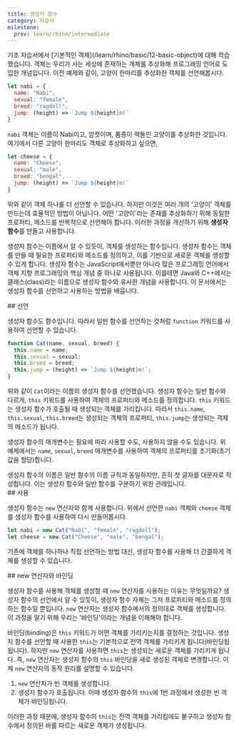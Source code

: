 ```yaml
---
title: 생성자 함수
category: 자습서
milestone:
  prev: learn/rhino/intermediate
---
```


<Section>
  기초 자습서에서 [기본적인 객체](/learn/rhino/basic/12-basic-object)에 대해 학습했습니다. 객체는 우리가 사는 세상에 존재하는 개체를 추상화해 프로그래밍 언어로 도입한 개념입니다. 
  이전 예제와 같이, 고양이 한마리를 추상화한 객체를 선언해봅시다.

  ~~~js
  let nabi = {
    name: "Nabi",
    sexual: "female",
    breed: "ragdoll",
    jump: (height) => `Jump ${height}m!`
  }
  ~~~

  `nabi` 객체는 이름이 Nabi이고, 암컷이며, 품종이 랙돌인 고양이를 추상화한 것입니다. 여기에서 다른 고양이 한마리도 객체로 추상화하고 싶으면,

  ~~~js
  let cheese = {
    name: "Cheese",
    sexual: "male",
    breed: "bengal",
    jump: (height) => `Jump ${height}m!`
  }
  ~~~

  위와 같이 객체 하나를 더 선언할 수 있습니다. 하지만 이것은 여러 개의 '고양이' 객체를 만드는데 효율적인 방법이 아닙니다. 어떤 '고양이'라는 존재를 추상화하기 위해 동일한 프로퍼티, 메소드를 반복적으로 선언해야 합니다.
  이러한 과정을 개선하기 위해 **생성자 함수**를 만들고 사용합니다.

  생성자 함수는 이름에서 알 수 있듯이, 객체를 생성하는 함수입니다. 생성자 함수는 객체를 만들 때 필요한 프로퍼티와 메소드를 정의하고, 이를 기반으로 새로운 객체를 생성할 수 있게 합니다. 
  생성자 함수는 JavaScript에서뿐만 아니라 많은 프로그래밍 언어에서 객체 지향 프로그래밍의 핵심 개념 중 하나로 사용됩니다. 이를테면 Java와 C++에서는 클래스(class)라는 이름으로 생성자 함수와 유사한 개념을 사용합니다.
  이 문서에서는 생성자 함수를 선언하고 사용하는 방법을 배웁니다.
</Section>
<Section>
  ## 선언

  생성자 함수도 함수입니다. 따라서 일반 함수를 선언하는 것처럼 `function` 키워드를 사용하여 선언할 수 있습니다.

  ~~~js
  function Cat(name, sexual, breed) {
    this.name = name;
    this.sexual = sexual;
    this.breed = breed;
    this.jump = (height) => `Jump ${height}m!`;
  }
  ~~~

  위와 같이 `Cat`이라는 이름의 생성자 함수를 선언했습니다. 생성자 함수는 일반 함수와 다르게, `this` 키워드를 사용하여 객체의 프로퍼티와 메소드를 정의합니다.
  `this` 키워드는 생성자 함수가 호출될 때 생성되는 객체를 가리킵니다. 따라서 `this.name`, `this.sexual`, `this.breed`는 생성되는 객체의 프로퍼티, `this.jump`는 생성되는 객체의 메소드가 됩니다.

  생성자 함수의 매개변수는 필요에 따라 사용할 수도, 사용하지 않을 수도 있습니다. 위 예제에서는 `name`, `sexual`, `breed` 매개변수를 사용하여 객체의 프로퍼티를 초기화(초기값을 할당)합니다.

  <Noti type="info">
    생성자 함수의 이름은 일반 함수의 이름 규칙과 동일하지만, 흔히 첫 글자를 대문자로 작성합니다. 이는 생성자 함수와 일반 함수를 구분하기 위한 관례입니다.
  </Noti>
</Section>
<Section>
  ## 사용

  생성자 함수는 `new` 연산자와 함께 사용합니다. 위에서 선언한 `nabi` 객체와 `cheese` 객체를 생성자 함수를 사용하여 다시 만들어봅시다.

  ~~~js
  let nabi = new Cat("Nabi", "female", "ragdoll");
  let cheese = new Cat("Cheese", "male", "bengal");
  ~~~

  기존에 객체를 하나하나 직접 선언하는 방법 대신, 생성자 함수를 사용해 더 간결하게 객체를 생성할 수 있습니다.
</Section>
<Section>
  ## new 연산자와 바인딩

  생성자 함수를 사용해 객체를 생성할 때 `new` 연산자를 사용하는 이유는 무엇일까요? 생성자 함수의 선언에서 알 수 있듯이, 생성자 함수 자체는 그저 프로퍼티와 메소드를 정의하는 함수일 뿐입니다.
  `new` 연산자는 생성자 함수에서의 정의대로 객체를 생성합니다. 이 과정을 알기 위해 우리는 '바인딩'이라는 개념을 이해해야 합니다.

  바인딩(binding)은 `this` 키워드가 어떤 객체를 가리키는지를 결정하는 것입니다. 생성자 함수를 선언할 때 사용한 `this`는 기본적으로 전역 객체를 가리키게 됩니다(바인딩됩됩니다).
  하지만 `new` 연산자를 사용하면 `this`는 생성되는 새로운 객체를 가리키게 됩니다. 즉, `new` 연산자는 생성자 함수의 `this` 바인딩을 새로 생성된 객체로 변경합니다. 이제 `new` 연산자의 동작 원리를 설명할 수 있습니다.

  1. `new` 연산자가 빈 객체를 생성합니다.
  2. 생성자 함수가 호출됩니다. 이때 생성자 함수의 `this`에 1번 과정에서 생성한 빈 객체가 바인딩됩니다.

  이러한 과정 때문에, 생성자 함수의 `this`는 전역 객체를 가리킴에도 불구하고 생성자 함수에서 정의된 바를 따르는 새로운 객체가 생성됩니다.
</Section>